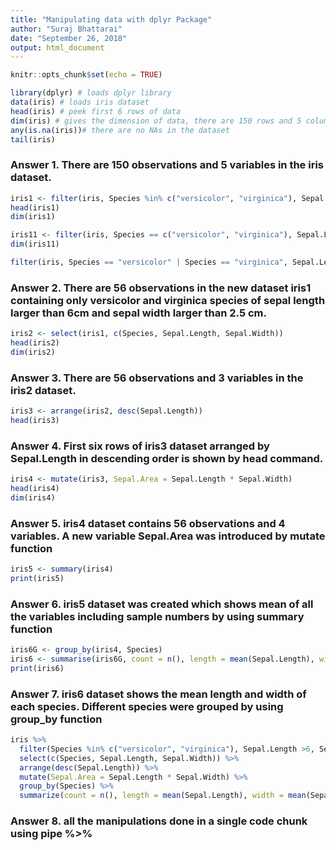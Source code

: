 ```yaml
---
title: "Manipulating data with dplyr Package"
author: "Suraj Bhattarai"
date: "September 26, 2018"
output: html_document
---
```


```r
knitr::opts_chunk$set(echo = TRUE)
```

```r
library(dplyr) # loads dplyr library
data(iris) # loads iris dataset
head(iris) # peek first 6 rows of data
dim(iris) # gives the dimension of data, there are 150 rows and 5 columns
any(is.na(iris))# there are no NAs in the dataset 
tail(iris)
```

### Answer 1. There are 150 observations and 5 variables in the iris dataset.

```r
iris1 <- filter(iris, Species %in% c("versicolor", "virginica"), Sepal.Length > 6, Sepal.Width > 2.5)
head(iris1)
dim(iris1)
```
```r
iris11 <- filter(iris, Species == c("versicolor", "virginica"), Sepal.Length > 6, Sepal.Width > 2.5)
dim(iris11)

filter(iris, Species == "versicolor" | Species == "virginica", Sepal.Length > 6, Sepal.Width > 2.5)
```

### Answer 2. There are 56 observations in the new dataset iris1 containing only versicolor and virginica species of sepal length larger than 6cm and sepal width larger than 2.5 cm.

```r
iris2 <- select(iris1, c(Species, Sepal.Length, Sepal.Width))
head(iris2)
dim(iris2)
```

### Answer 3. There are 56 observations and 3 variables in the iris2 dataset.

```r
iris3 <- arrange(iris2, desc(Sepal.Length))
head(iris3)
```

### Answer 4. First six rows of iris3 dataset arranged by Sepal.Length in descending order is shown by head command.

```r
iris4 <- mutate(iris3, Sepal.Area = Sepal.Length * Sepal.Width)
head(iris4)
dim(iris4)
```

### Answer 5. iris4 dataset contains 56 observations and 4 variables. A new variable Sepal.Area was introduced by mutate function 

```r
iris5 <- summary(iris4)
print(iris5)
```

### Answer 6. iris5 dataset was created which shows mean of all the variables including sample numbers by using summary function 

```r
iris6G <- group_by(iris4, Species)
iris6 <- summarise(iris6G, count = n(), length = mean(Sepal.Length), width = mean(Sepal.Width))
print(iris6)  
```

### Answer 7. iris6 dataset shows the mean length and width of each species. Different species were grouped by using group_by function

```r
iris %>%
  filter(Species %in% c("versicolor", "virginica"), Sepal.Length >6, Sepal.Width > 2.5) %>%
  select(c(Species, Sepal.Length, Sepal.Width)) %>%
  arrange(desc(Sepal.Length)) %>%
  mutate(Sepal.Area = Sepal.Length * Sepal.Width) %>%
  group_by(Species) %>%
  summarize(count = n(), length = mean(Sepal.Length), width = mean(Sepal.Width))
```

### Answer 8. all the manipulations done in a single code chunk using pipe %>%   


  
